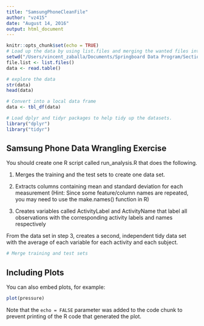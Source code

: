 ```yaml
---
title: "SamsungPhoneCleanFile"
author: "vz415"
date: "August 14, 2016"
output: html_document
---
```


```r
knitr::opts_chunk$set(echo = TRUE)
# Load up the data by using list.files and merging the wanted files into a single dataframe
setwd("/Users/vincent_zaballa/Documents/Springboard Data Program/Section 3 Data Wrangling/SamsungPhoneDataCleaning")
file.list <- list.files()
data <- read.table()

# explore the data
str(data)
head(data)

# Convert into a local data frame
data <- tbl_df(data)

# Load dplyr and tidyr packages to help tidy up the datasets.
library("dplyr")
library("tidyr")
```

## Samsung Phone Data Wrangling Exercise

You should create one R script called run_analysis.R that does the following.

1. Merges the training and the test sets to create one data set.

2. Extracts columns containing mean and standard deviation for each measurement (Hint: Since some feature/column names are repeated, you may need to use the make.names() function in R)

3. Creates variables called ActivityLabel and ActivityName that label all observations with the corresponding activity labels and names respectively

From the data set in step 3, creates a second, independent tidy data set with the average of each variable for each activity and each subject.

```r
# Merge training and test sets

```

## Including Plots

You can also embed plots, for example:

```r
plot(pressure)
```

Note that the `echo = FALSE` parameter was added to the code chunk to prevent printing of the R code that generated the plot.
